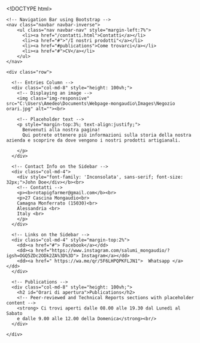 <!DOCTYPE html>
<!--
	Main Page Mongaudio.
-->

<html lang="en">
<head>
  <title>Benvenuti alla Cascina mongaudio</title>
  <!-- Meta tags for character set and viewport -->
  <meta charset="utf-8">
  <meta name="viewport" content="width=device-width, initial-scale=1">
  
  <!-- Bootstrap CSS and JavaScript dependencies -->
  <link rel="stylesheet" href="http://maxcdn.bootstrapcdn.com/bootstrap/3.3.6/css/bootstrap.min.css">
  <script src="https://ajax.googleapis.com/ajax/libs/jquery/1.12.0/jquery.min.js"></script>
  <script src="http://maxcdn.bootstrapcdn.com/bootstrap/3.3.6/js/bootstrap.min.js"></script>
  
  <!-- Google Fonts -->
  <link href='https://fonts.googleapis.com/css?family=Inconsolata:700' rel='stylesheet' type='text/css'>
</head>
<body>

	<!-- Navigation Bar using Bootstrap -->
    <nav class="navbar navbar-inverse">
		<ul class="nav navbar-nav" style="margin-left:7%">
		  <li><a href="/contatti.html">Contatti</a></li>
		  <li><a href="#">"/I nostri prodotti"</a></li>
		  <li><a href="#publications">Come trovarci</a></li> 
		  <li><a href="#">CV</a></li> 
		</ul>
	</nav>

  <!-- Main Content Container -->
  <div class="container">
    <div class="row">

      <!-- Entries Column -->
      <div class="col-md-8" style="height: 100vh;">
        <!-- Displaying an image -->
        <img class="img-responsive" src="C:\Users\Amedeo\Documents\Webpage-mongaudio\Images\Negozio orari.jpg" alt=""><br>
        
        <!-- Placeholder text -->
        <p style="margin-top:3%; text-align:justify;">
          Benvenuti alla nostra pagina! 
          Qui potrete ottenere più informazioni sulla storia della nostra azienda e scoprire da dove vengono i nostri prodotti artigianali. 

        </p>
      </div> 

      <!-- Contact Info on the Sidebar -->
      <div class="col-md-4">
        <div style="font-family: 'Inconsolata', sans-serif; font-size: 32px;">John Doe</div></b><br>
        <!-- Contatti -->
        <p><b>rotapigfarmer@gmail.com</b><br>
        <p>27 Cascina Mongaudio<br>
        Camagna Monferrato (15030)<br>
        Alessandria <br>
        Italy <br>
        </p>
      </div>
      
      <!-- Links on the Sidebar -->
      <div class="col-md-4" style="margin-top:2%">
        <dd><a href="#"> Facebook</a></dd> 
        <dd><a href="https://www.instagram.com/salumi_mongaudio/?igsh=OGQ5ZDc2ODk2ZA%3D%3D"> Instagram</a></dd>
        <dd><a href=" https://wa.me/qr/5F6LHPQPKFLJN1">  Whatsapp </a></dd>
      </div>
      
      <!-- Publications -->
      <div class="col-md-8" style="height: 100vh;">  
        <h2 id="Orari di apertura">Publications</h2>
        <!-- Peer-reviewed and Technical Reports sections with placeholder content -->
        <strong> Ci trovi aperti dalle 08.00 alle 19.30 dal Lunedì al Sabato
        e dalle 9.00 alle 12.00 della Domenica</strong><br/>
      </div>
      
    </div>
  </div>
   
</body>
</html>
